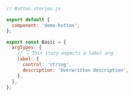 ```js
// Button.stories.js

export default {
  component: 'demo-button',
};

export const Basic = {
  argTypes: {
    // 👇 This story expects a label arg
    label: {
      control: 'string',
      description: 'Overwritten description',
    },
  },
};
```
